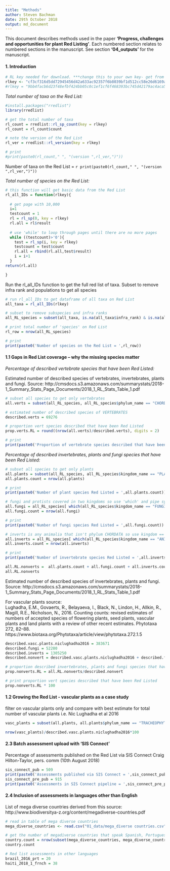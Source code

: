 ```yaml
---
title: "Methods"
author: Steven Bachman
date: 29th October 2018
output: md_document
---
```


This document describes methods used in the paper **'Progress, challenges and opportunities for plant Red Listing'**. Each numbered section relates to numbered sections in the manuscript. See section **'04_outputs'** for the manuscript.

#### 1. Introduction 

```r
# RL key needed for download. ***change this to your own key- get from iucn.org 
rlkey <- "cf3cf316d5dd72945456d42a633ac92357f6b8039bf1d512cc58e26d6169a8f3" # my key
#rlkey = "9bb4facb6d23f48efbf424bb05c0c1ef1cf6f468393bc745d42179ac4aca5fee" # IUCN key
```

*Total number of taxa on the Red List:*
```r
#install.packages("rredlist")
library(rredlist)

# get the total number of taxa
rl_count = rredlist::rl_sp_count(key = rlkey)
rl_count = rl_count$count

# note the version of the Red List
rl_ver = rredlist::rl_version(key = rlkey)

# print
#print(paste0(rl_count," ", "(version ",rl_ver,")"))
```

Number of taxa on the Red List = `r print(paste0(rl_count," ", "(version ",rl_ver,")")) `


*Total number of species on the Red List:*
```r
# this function will get basic data from the Red List
rl_all_IDs = function(rlkey){
  
  # get page with 10,000   
  i=1
  testcount = 1
  rl = rl_sp(0, key = rlkey)
  rl.all = rl$result
  
  # use 'while' to loop through pages until there are no more pages
  while ((testcount)>'0'){
    test = rl_sp(i, key = rlkey)
    testcount = test$count
    rl.all = rbind(rl.all,test$result)
    i = i+1
  }
return(rl.all)  

}
```

Run the rl_all_IDs function to get the full red list of taxa. 
Subset to remove infra rank and populations to get all species

```r
# run rl_all_IDs to get dataframe of all taxa on Red List 
all_taxa = rl_all_IDs(rlkey)

# subset to remove subspecies and infra ranks
all_RL_species = subset(all_taxa, is.na(all_taxa$infra_rank) & is.na(all_taxa$population))

# print total number of 'species' on Red List
rl_row = nrow(all_RL_species)

# print
print(paste0('Number of species on the Red List = ',rl_row))
```


#### 1.1 Gaps in Red List coverage – why the missing species matter
*Percentage of described vertebrate species that have been Red Listed:*

Estimated number of described species of vertebrates, invertebrates, plants and fungi. 
Source: http://cmsdocs.s3.amazonaws.com/summarystats/2018-1_Summary_Stats_Page_Documents/2018_1_RL_Stats_Table_1.pdf

```r
# subset all species to get only vertebrates
all.verts = subset(all_RL_species, all_RL_species$phylum_name == "CHORDATA")

# estimated number of described species of VERTEBRATES
described.verts = 69276

# proportion vert species described that have been Red Listed
prop.verts.RL = round((nrow(all.verts)/described.verts), digits = 2)

# print
print(paste0('Proportion of vertebrate species described that have been Red Listed = ',prop.verts.RL))
```

*Percentage of described invertebrates, plants and fungi species that have been Red Listed:*

```r
# subset all species to get only plants
all.plants = subset(all_RL_species, all_RL_species$kingdom_name == "PLANTAE") #KINGDOM = PLANTAE
all.plants.count = nrow(all.plants)

# print
print(paste0('Number of plant species Red Listed = ',all.plants.count))

```

```r
# fungi and protists covered in two kingdoms so use 'which' and pipe symbol to combine
all.fungi = all_RL_species[ which(all_RL_species$kingdom_name == "FUNGI" | all_RL_species$kingdom_name == "CHROMISTA"),]
all.fungi.count = nrow(all.fungi)

# print
print(paste0('Number of fungi species Red Listed = ',all.fungi.count))
```

```r
# inverts is any animalia that isn't phylum CHORDATA so use kingdom == ANIMALIA & phylum != CHORDATA
all.inverts = all_RL_species[ which(all_RL_species$kingdom_name == "ANIMALIA" & all_RL_species$phylum_name != "CHORDATA"),]
all.inverts.count = nrow(all.inverts)

# print
print(paste0('Number of invertebrate species Red Listed = ',all.inverts.count))
```

```r
all.RL.nonverts =  all.plants.count + all.fungi.count + all.inverts.count
all.RL.nonverts
```

Estimated number of described species of invertebrates, plants and fungi. 
Source: http://cmsdocs.s3.amazonaws.com/summarystats/2018-1_Summary_Stats_Page_Documents/2018_1_RL_Stats_Table_1.pdf

For vascular plants source:  
Lughadha, E.M., Govaerts, R., Belayaeva, I., Black, N., Lindon, H., Allkin, R., Magill, R.E., Nicholson, N., 2016. Counting counts: revised estimates of numbers of accepted species of flowering plants, seed plants, vascular plants and land plants with a review of other recent estimates. Phytotaxa 272, 82–88.
https://www.biotaxa.org/Phytotaxa/article/view/phytotaxa.272.1.5

```r
described.vasc.plants.niclughadha2016 = 383671
described.fungi = 52280
described.inverts = 1305250
described.nonvert = described.vasc.plants.niclughadha2016 + described.fungi + described.inverts

# proportion described invertebrates, plants and fungi species that have been Red Listed
prop.nonverts.RL = all.RL.nonverts/described.nonvert

# print proportion vert species described that have been Red Listed
prop.nonverts.RL * 100
```

#### 1.2 Growing the Red List - vascular plants as a case study
filter on vascular plants only and compare with best estimate for total number of vascular plants i.e. Nic Lughadha et al 2016
```r
vasc_plants = subset(all.plants, all.plants$phylum_name == "TRACHEOPHYTA") #PHYLUM = TRACHEOPHYTA (vascular plants)

nrow(vasc_plants)/described.vasc.plants.niclughadha2016*100
```

#### 2.3 Batch assessment upload with ‘SIS Connect’
Percentage of assessments published on the Red List via SIS Connect
Craig Hilton-Taylor, pers. comm (10th August 2018)

```r
sis_connect_pub = 509
print(paste0('Assessments published via SIS Connect = ',sis_connect_pub))
sis_connect_pre_pub = 915
print(paste0('Assessments in SIS Connect pipeline = ',sis_connect_pre_pub))
```

#### 2.4 Inclusion of assessments in languages other than English

List of mega diverse countries derived from this source:
http://www.biodiversitya-z.org/content/megadiverse-countries.pdf

```r
# read in table of mega diverse countries
mega_diverse_countries <- read.csv("01_data/mega_diverse countries.csv")

# get the number of megadiverse countries that speak Spanish, Portuguese or French as main language
country.count = nrow(subset(mega_diverse_countries, mega_diverse_countries$Span.Port.or.French == "Yes"))
country.count
```
```r
# Red list assessments in other languages
brazil_2016_prt = 20
haiti_2018_1_frnch = 38
```
